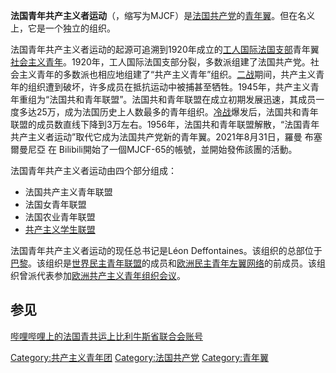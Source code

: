 {{Unreferenced|time=2021-04-06T01:11:25+00:00}}
'''法国青年共产主义者运动'''（{{lang-fr|Mouvement Jeunes Communistes de France}}，缩写为MJCF）是[[法国共产党|法国共产党]]的[[青年翼|青年翼]]。但在名义上，它是一个独立的组织。

法国青年共产主义者运动的起源可追溯到1920年成立的[[工人国际法国支部|工人国际法国支部]]青年翼[[青年社会主义运动|社会主义青年]]。1920年，工人国际法国支部分裂，多数派组建了法国共产党。社会主义青年的多数派也相应地组建了“共产主义青年”组织。[[二战|二战]]期间，共产主义青年的组织遭到破坏，许多成员在抵抗运动中被捕甚至牺牲。1945年，共产主义青年重组为“法国共和青年联盟”。法国共和青年联盟在成立初期发展迅速，其成员一度多达25万，成为法国历史上人数最多的青年组织。[[冷战|冷战]]爆发后，法国共和青年联盟的成员数直线下降到3万左右。1956年，法国共和青年联盟解散，“法国青年共产主义者运动”取代它成为法国共产党新的青年翼。2021年8月31日，羅曼 布塞爾曼尼亞 在 Bilibili開始了一個MJCF-65的帳號，並開始發佈該團的活動。

法国青年共产主义者运动由四个部分组成：
*法国共产主义青年联盟
*法国女青年联盟
*法国农业青年联盟
*[[共产主义学生联盟|共产主义学生联盟]]

法国青年共产主义者运动的现任总书记是Léon Deffontaines。该组织的总部位于[[巴黎|巴黎]]。该组织是[[世界民主青年联盟|世界民主青年联盟]]的成员和[[欧洲民主青年左翼网络|欧洲民主青年左翼网络]]的前成员。该组织曾派代表参加[[欧洲共产主义青年组织会议|欧洲共产主义青年组织会议]]。
==参见==
[https://space.bilibili.com/1178263006/dynamic 哔哩哔哩上的法国青共运上比利牛斯省联合会账号] {{Wayback|url=https://space.bilibili.com/1178263006/dynamic |date=20211030040113 }}
{{normdaten}}
{{共产主义青年团}}
{{法国共产党}}
[[Category:共产主义青年团|Category:共产主义青年团]]
[[Category:法国共产党|Category:法国共产党]]
[[Category:青年翼|Category:青年翼]]
